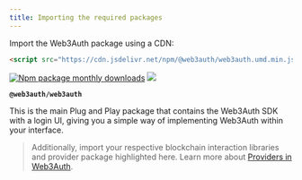 ```yaml
---
title: Importing the required packages
---
```



Import the Web3Auth package using a CDN:

```html
<script src="https://cdn.jsdelivr.net/npm/@web3auth/web3auth.umd.min.js"></script>
```

[![Npm package monthly downloads](https://badgen.net/npm/dm/@web3auth/web3auth)](https://www.npmjs.com/package/@web3auth/web3auth)
[![](https://data.jsdelivr.com/v1/package/npm/@web3auth/web3auth/badge)](https://www.jsdelivr.com/package/npm/@web3auth/web3auth)

**`@web3auth/web3auth`**

This is the main Plug and Play package that contains the Web3Auth SDK with a login UI, giving you a simple way of implementing Web3Auth within your
interface.

> Additionally, import your respective blockchain interaction libraries and provider package highlighted here. Learn more about
> [Providers in Web3Auth](https://docs.web3auth.io/api-reference/web/providers/).
